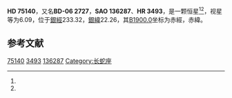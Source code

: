 {{Starbox begin
| name = HD 75140
}}
{{Starbox observe
| epoch = [[J2000.0|J2000.0]]
| constell = {{星座名待查}}<ref name=SIMBAD>{{cite web
 | url=http://simbad.u-strasbg.fr/simbad/sim-id?Ident=HR+3493
 | title =Pulsating variable Star
 | publisher=Centre de Données astronomiques de Strasbourg
 | work=SIMBAD
 | accessdate=2012-07-13}}</ref><ref name=DATA>{{cite web
 | url=http://vizier.u-strasbg.fr/viz-bin/VizieR-5?-out.add=.&-source=5050&-corr=PK=HR&-out.max=9999&HR=3493
 | title=VizieR Detailed Page
 | accessdate=2012-07-13
 | archive-date=2016-03-05
 | archive-url=https://web.archive.org/web/20160305224621/http://vizier.u-strasbg.fr/viz-bin/VizieR-5?-out.add=.&-source=5050&-corr=PK=HR&-out.max=9999&HR=3493
 | dead-url=no
 }}</ref>
| 星官 = 
| ra = {{RA|8|48|4.9}}<ref name=SIMBAD /><ref name=DATA />
| dec = {{DEC|-6|33|31}}<ref name=SIMBAD /><ref name=DATA />
| appmag_v = 6.09<ref name=SIMBAD /><ref name=DATA />
}}
{{Starbox character
| class = K0<ref name=SIMBAD /><ref name=DATA />
| b-v = 1.28<ref name=SIMBAD /><ref name=DATA />
| u-b = 1.42<ref name=SIMBAD /><ref name=DATA />
| r-i = <ref name=SIMBAD /><ref name=DATA />
| variable = 
}}
{{Starbox astrometry
| radial_v = 1.42
| prop_mo_ra = -5
| parallax = 
| p_error = 
}}
{{Starbox catalog
| names =BD-06 2727，[[SAO星表|SAO]] 136287，[[HD星表|HD]] 75140，[[HR星表|HR]] 3493}}
{{Starbox reference |Simbad=HR+3493}}
{{Starbox end}}

'''HD 75140'''，又名'''BD-06 2727'''，'''SAO 136287'''、'''HR 3493'''，是一颗恒星<ref name=SIMBAD /><ref name=DATA />，视星等为6.09，位于[[銀道座標系|銀經]]233.32，[[銀道座標系|銀緯]]22.26，其[[B1900.0|B1900.0]]坐标为赤經{{RA|8|43|8.6}}，赤緯{{DEC|-6|22.26|23}}。

== 参考文献 ==
{{reflist}}

{{star-stub}}

[[Category:HD和HDE天體|75140]]
[[Category:HR天體|3493]]
[[Category:SAO天體|136287]]
[[Category:长蛇座|Category:长蛇座]]